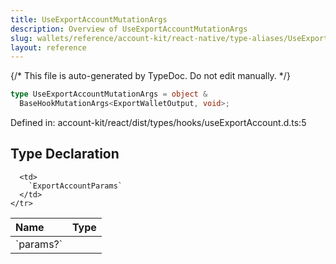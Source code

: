 ```yaml
---
title: UseExportAccountMutationArgs
description: Overview of UseExportAccountMutationArgs
slug: wallets/reference/account-kit/react-native/type-aliases/UseExportAccountMutationArgs
layout: reference
---
```


{/* This file is auto-generated by TypeDoc. Do not edit manually. */}

```ts
type UseExportAccountMutationArgs = object &
  BaseHookMutationArgs<ExportWalletOutput, void>;
```

Defined in: account-kit/react/dist/types/hooks/useExportAccount.d.ts:5

## Type Declaration

<table>
  <thead>
    <tr>
      <th align="left">Name</th>
      <th align="left">Type</th>
    </tr>
  </thead>

  <tbody>
    <tr>
      <td>
        `params?`
      </td>

      <td>
        `ExportAccountParams`
      </td>
    </tr>

  </tbody>
</table>
